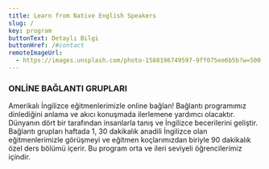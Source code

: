 ```yaml
---
title: Learn from Native English Speakers
slug: /
key: program
buttonText: Detaylı Bilgi
buttonHref: /#contact
remoteImageUrl:
  - https://images.unsplash.com/photo-1588196749597-9ff075ee6b5b?w=500
---
```


### ONLİNE BAĞLANTI GRUPLARI

Amerikalı İngilizce eğitmenlerimizle online bağlan! Bağlantı programımız dinlediğini anlama ve akıcı konuşmada ilerlemene yardımcı olacaktır. Dünyanın dört bir tarafından insanlarla tanış ve İngilizce becerilerini geliştir. Bağlantı grupları haftada 1, 30 dakikalık anadili İngilizce olan eğitmenlerimizle görüşmeyi ve eğitmen koçlarımızdan biriyle 90 dakikalık özel ders bölümü içerir. Bu program orta ve ileri seviyeli öğrencilerimiz içindir.
